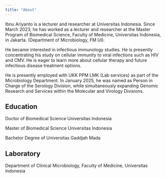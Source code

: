 ```yaml
---
title: "About"
---
```


::: {#hero-heading}
Ibnu Ariyanto is a lecturer and researcher at Universitas Indonesia.  Since March 2023, he has worked as a lecturer and researcher at the Master Program of Biomedical Science, Faculty of Medicine, Universitas Indonesia, in Jakarta.  (Department of Microbiology, FM UI).

He became interested in infectious immunology studies.   He is presently concentrating his study on cellular immunity to viral infections such as HIV and CMV.  He is eager to learn more about cellular therapy and future infectious disease treatment options.

He is presently employed with UKK PPM LMK (Lab services) as part of the Microbiology Department.  In January 2025, he was named as Person in Charge of the Serology Division, while simultaneously expanding Genomic Research and Services within the Molecular and Virology Divisions.

## Education

Doctor of Biomedical Science Universitas Indonesia

Master of Biomedical Science Universitas Indonesia

Bachelor Degree of Universitas Gaddjah Mada

## Laboratory

Department of Clinical Microbiology, Faculty of Medicine, Universitas Indonesia
:::
